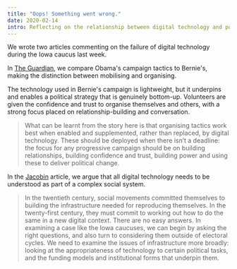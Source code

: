 ```yaml
---
title: "Oops! Something went wrong."
date: 2020-02-14
intro: Reflecting on the relationship between digital technology and political organising
---
```


We wrote two articles commenting on the failure of digital technology during the Iowa caucus last week.

In [The Guardian](https://www.theguardian.com/commentisfree/2020/feb/09/bernie-sanders-campaign-people-tech-obama-big-data), we compare Obama's campaign tactics to Bernie's, making the distinction between mobilising and organising.

The technology used in Bernie's campaign is lightweight, but it underpins and enables a political strategy that is genuinely bottom-up. Volunteers are given the confidence and trust to organise themselves and others, with a strong focus placed on relationship-building and conversation.

> What can be learnt from the story here is that organising tactics work best when enabled and supplemented, rather than replaced, by digital technology. These should be deployed when there isn’t a deadline: the focus for any progressive campaign should be on building relationships, building confidence and trust, building power and using these to deliver political change.

In the [Jacobin](https://jacobinmag.com/2020/02/shadow-inc-app-iowa-caucus-acronym) article, we argue that all digital technology needs to be understood as part of a complex social system.

> In the twentieth century, social movements committed themselves to building the infrastructure needed for reproducing themselves. In the twenty-first century, they must commit to working out how to do the same in a new digital context. There are no easy answers. In examining a case like the Iowa caucuses, we can begin by asking the right questions, and also turn to considering them outside of electoral cycles. We need to examine the issues of infrastructure more broadly: looking at the appropriateness of technology to certain political tasks, and the funding models and institutional forms that underpin them.
